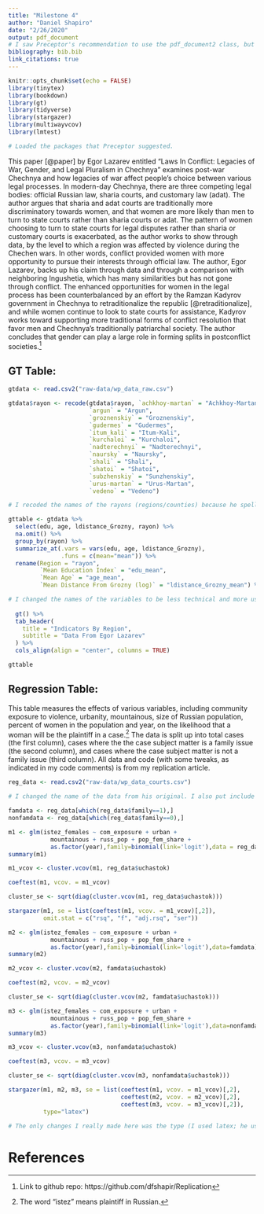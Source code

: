 ```yaml
---
title: "Milestone 4"
author: "Daniel Shapiro"
date: "2/26/2020"
output: pdf_document
# I saw Preceptor's recommendation to use the pdf_document2 class, but I just went for the classic PDF -- it looked nicer to me.
bibliography: bib.bib
link_citations: true
---
```


```r
knitr::opts_chunk$set(echo = FALSE)
library(tinytex)
library(bookdown)
library(gt)
library(tidyverse)
library(stargazer)
library(multiwayvcov)
library(lmtest)

# Loaded the packages that Preceptor suggested.
```

This paper [@paper] by Egor Lazarev entitled "Laws In Conflict: Legacies of War, Gender, and Legal Pluralism in Chechnya" examines post-war Chechnya and how legacies of war affect people's choice between various legal processes. In modern-day Chechnya, there are three competing legal bodies: official Russian law, sharia courts, and customary law (adat). The author argues that sharia and adat courts are traditionally more discriminatory towards women, and that women are more likely than men to turn to state courts rather than sharia courts or adat. The pattern of women choosing to turn to state courts for legal disputes rather than sharia or customary courts is exacerbated, as the author works to show through data, by the level to which a region was affected by violence during the Chechen wars. In other words, conflict provided women with more opportunity to pursue their interests through official law. The author, Egor Lazarev, backs up his claim through data and through a comparison with neighboring Ingushetia, which has many similarities but has not gone through conflict. The enhanced opportunities for women in the legal process has been counterbalanced by an effort by the Ramzan Kadyrov government in Chechnya to retraditionalize the republic [@retraditionalize], and while women continue to look to state courts for assistance, Kadyrov works toward supporting more traditional forms of conflict resolution that favor men and Chechnya's traditionally patriarchal society. The author concludes that gender can play a large role in forming splits in postconflict societies.^[Link to github repo: https://github.com/dfshapir/Replication]

## GT Table:

```r
gtdata <- read.csv2("raw-data/wp_data_raw.csv")

gtdata$rayon <- recode(gtdata$rayon, `achkhoy-martan` = "Achkhoy-Martan",
                       `argun` = "Argun",
                       `groznenskiy` = "Groznenskiy",
                       `gudermes` = "Gudermes",
                       `itum_kali` = "Itum-Kali",
                       `kurchaloi` = "Kurchaloi",
                       `nadterechnyi` = "Nadterechnyi",
                       `naursky` = "Naursky",
                       `shali` = "Shali",
                       `shatoi` = "Shatoi",
                       `subzhenskiy` = "Sunzhenskiy",
                       `urus-martan` = "Urus-Martan",
                       `vedeno` = "Vedeno")

# I recoded the names of the rayons (regions/counties) because he spelled a couple of them wrong, and I'd prefer for them to be capitalized in the table.

gttable <- gtdata %>%
  select(edu, age, ldistance_Grozny, rayon) %>%
  na.omit() %>%
  group_by(rayon) %>%
  summarize_at(.vars = vars(edu, age, ldistance_Grozny),
               .funs = c(mean="mean")) %>%
  rename(Region = "rayon",
         `Mean Education Index` = "edu_mean",
         `Mean Age` = "age_mean",
         `Mean Distance From Grozny (log)` = "ldistance_Grozny_mean") %>%

# I changed the names of the variables to be less technical and more user-friendly.
  
  gt() %>%
  tab_header(
    title = "Indicators By Region",
    subtitle = "Data From Egor Lazarev"
  ) %>%
  cols_align(align = "center", columns = TRUE)
```

```r
gttable

```

## Regression Table:

This table measures the effects of various variables, including community exposure to violence, urbanity, mountainous, size of Russian population, percent of women in the population and year, on the likelihood that a woman will be the plaintiff in a case.^[The word "istez" means plaintiff in Russian.] The data is split up into total cases (the first column), cases where the the case subject matter is a family issue (the second column), and cases where the case subject matter is not a family issue (third column). All data and code (with some tweaks, as indicated in my code comments) is from my replication article. 

```r
reg_data <- read.csv2("raw-data/wp_data_courts.csv")

# I changed the name of the data from his original. I also put include = FALSE so that this all would not show up in the PDF, but I could make a table out of it. 

famdata <- reg_data[which(reg_data$family==1),]
nonfamdata <- reg_data[which(reg_data$family==0),]

m1 <- glm(istez_females ~ com_exposure + urban +
            mountainous + russ_pop + pop_fem_share + 
            as.factor(year),family=binomial(link='logit'),data = reg_data)
summary(m1)

m1_vcov <- cluster.vcov(m1, reg_data$uchastok)

coeftest(m1, vcov. = m1_vcov)

cluster_se <- sqrt(diag(cluster.vcov(m1, reg_data$uchastok)))

stargazer(m1, se = list(coeftest(m1, vcov. = m1_vcov)[,2]), 
          omit.stat = c("rsq", "f", "adj.rsq", "ser"))

m2 <- glm(istez_females ~ com_exposure + urban +
            mountainous + russ_pop + pop_fem_share + 
            as.factor(year),family=binomial(link='logit'),data=famdata)
summary(m2)

m2_vcov <- cluster.vcov(m2, famdata$uchastok)

coeftest(m2, vcov. = m2_vcov)

cluster_se <- sqrt(diag(cluster.vcov(m2, famdata$uchastok)))

m3 <- glm(istez_females ~ com_exposure + urban +
            mountainous + russ_pop + pop_fem_share + 
            as.factor(year),family=binomial(link='logit'),data=nonfamdata)
summary(m3)

m3_vcov <- cluster.vcov(m3, nonfamdata$uchastok)

coeftest(m3, vcov. = m3_vcov)

cluster_se <- sqrt(diag(cluster.vcov(m3, nonfamdata$uchastok)))
```

```r
stargazer(m1, m2, m3, se = list(coeftest(m1, vcov. = m1_vcov)[,2],
                                coeftest(m2, vcov. = m2_vcov)[,2],
                                coeftest(m3, vcov. = m3_vcov)[,2]),
          type="latex")

# The only changes I really made here was the type (I used latex; he used html and then printed to a doc so that he could put it in his paper), and the fact that I put results = "asis" so that it would work in my document. Thanks to Cian for leading me to this trick. 
```

# References
